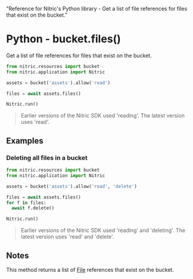   "Reference for Nitric's Python library - Get a list of file references for files that exist on the bucket."

# Python - bucket.files()

Get a list of file references for files that exist on the bucket.

```python
from nitric.resources import bucket
from nitric.application import Nitric

assets = bucket('assets').allow('read')

files = await assets.files()

Nitric.run()
```

> Earlier versions of the Nitric SDK used 'reading'. The latest version uses 'read'.

## Examples

### Deleting all files in a bucket

```python
from nitric.resources import bucket
from nitric.application import Nitric

assets = bucket('assets').allow('read', 'delete')

files = await assets.files()
for f in files:
  await f.delete()

Nitric.run()
```

> Earlier versions of the Nitric SDK used 'reading' and 'deleting'. The latest version uses 'read' and 'delete'.

## Notes

This method returns a list of [File](./bucket-file) references that exist on the bucket.
